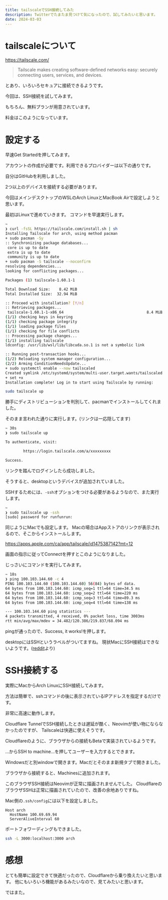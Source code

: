 ```yaml
---
title: tailscaleでSSH接続してみた
description: Twitterでたまたま見つけて気になったので、試してみたいと思います。
date: 2024-03-03
---
```



# tailscaleについて

https://tailscale.com/

<ImageZoom
  src='https://i.gyazo.com/a5f4ec3808b421f3c189b7f5f9c2675c.png'
  width={1378}
  height={653}
  alt='image by gyazo'
/>

> Tailscale makes creating software-defined networks easy: securely connecting users, services, and devices.

とあり、いろいろセキュアに接続できるようです。

今回は、SSH接続を試してみます。

もちろん、無料プランが用意されています。

料金はこのようになっています。

<ImageZoom
  src='https://i.gyazo.com/0a0ffb6c8595e13f49f9dd7604604021.png'
  width={1378}
  height={653}
  alt='image by gyazo'
/>

# 設定する

早速Get Startedを押してみます。

アカウントの作成が必要です。利用できるプロバイダーは以下の通りです。

<ImageZoom
  src='https://i.gyazo.com/ebb1d22c2ef892340ceb74bdf149af55.png'
  width={1378}
  height={653}
  alt='image by gyazo'
/>

自分はGitHubを利用しました。

<ImageZoom
  src='https://i.gyazo.com/d15f4d4196d5da25e8aca771fc2ed4f4.png'
  width={1378}
  height={653}
  alt='image by gyazo'
/>

2つ以上のデバイスを接続する必要があります。

今回はメインデスクトップのWSLのArch LinuxとMacBook Airで設定しようと思います。

最初はLinuxで進めていきます。
コマンドを早速実行します。

```bash
~
❯ curl -fsSL https://tailscale.com/install.sh | sh
Installing Tailscale for arch, using method pacman
+ sudo pacman -Sy
:: Synchronizing package databases...
 core is up to date
 extra is up to date
 community is up to date
+ sudo pacman -S tailscale --noconfirm
resolving dependencies...
looking for conflicting packages...

Packages (1) tailscale-1.60.1-1

Total Download Size:    8.42 MiB
Total Installed Size:  32.94 MiB

:: Proceed with installation? [Y/n]
:: Retrieving packages...
 tailscale-1.60.1-1-x86_64                                     8.4 MiB   330 KiB/s 00:26 [###################################################] 100%
(1/1) checking keys in keyring                                                           [###################################################] 100%
(1/1) checking package integrity                                                         [###################################################] 100%
(1/1) loading package files                                                              [###################################################] 100%
(1/1) checking for file conflicts                                                        [###################################################] 100%
:: Processing package changes...
(1/1) installing tailscale                                                               [###################################################] 100%
ldconfig: /usr/lib/wsl/lib/libcuda.so.1 is not a symbolic link

:: Running post-transaction hooks...
(1/2) Reloading system manager configuration...
(2/2) Arming ConditionNeedsUpdate...
+ sudo systemctl enable --now tailscaled
Created symlink /etc/systemd/system/multi-user.target.wants/tailscaled.service → /usr/lib/systemd/system/tailscaled.service.
+ set +x
Installation complete! Log in to start using Tailscale by running:

sudo tailscale up
```

勝手にディストリビューションを判別して、pacmanでインストールしてくれました。

そのまま言われた通りに実行します。(リンクは一応隠してます)

```bash
~ 30s
❯ sudo tailscale up

To authenticate, visit:

        https://login.tailscale.com/a/xxxxxxxxx

Success.
```

リンクを踏んでログインしたら成功しました。

そうすると、desktopというデバイスが追加されていました。

<ImageZoom
  src='https://i.gyazo.com/de5cace11da1a7f7905c98bc4c77fcf1.png'
  width={1378}
  height={653}
  alt='image by gyazo'
/>

SSHするためには、`-ssh`オプションをつける必要があるようなので、また実行します。

```bash
~
❯ sudo tailscale up -ssh
[sudo] password for runfunrun:
```

同じようにMacでも設定します。
Macの場合はAppストアのリンクが表示されるので、そこからインストールします。

https://apps.apple.com/ca/app/tailscale/id1475387142?mt=12

画面の指示に従ってConnectを押すとこのようになりました。

<ImageZoom
  src='https://i.gyazo.com/ebdaf80e2a840fca9a37543b725358ff.png'
  width={1378}
  height={653}
  alt='image by gyazo'
/>

じっさいにコマンドを実行してみます。

```bash
~ 18s
❯ ping 100.103.144.60 -c 4
PING 100.103.144.60 (100.103.144.60) 56(84) bytes of data.
64 bytes from 100.103.144.60: icmp_seq=1 ttl=64 time=34.5 ms
64 bytes from 100.103.144.60: icmp_seq=2 ttl=64 time=220 ms
64 bytes from 100.103.144.60: icmp_seq=3 ttl=64 time=89.3 ms
64 bytes from 100.103.144.60: icmp_seq=4 ttl=64 time=138 ms

--- 100.103.144.60 ping statistics ---
4 packets transmitted, 4 received, 0% packet loss, time 3003ms
rtt min/avg/max/mdev = 34.482/120.386/219.837/68.094 ms
```

pingが通ったので、Success, it works!を押します。

<ImageZoom
  src='https://i.gyazo.com/9bf6b986920f3f143e6694f871c8fd66.png'
  width={1378}
  height={653}
  alt='image by gyazo'
/>

desktopにはSSHというラベルがついてますね。
現状MacにSSH接続はできないようです。([reddit](https://www.reddit.com/r/Tailscale/comments/13cncn7/tailscale_mac_ssh/)より)

# SSH接続する

実際にMacからArch LinuxにSSH接続してみます。

方法は簡単で、sshコマンドの後に表示されているIPアドレスを指定するだけです。

<ImageZoom
  src='https://i.gyazo.com/1e99dc3215c7e4b909dcb99a1b940a8b.png'
  width={1225}
  height={910}
  alt='image by gyazo'
/>

非常に高速に動作します。

Cloudflare TunnelでSSH接続したときは遅延が酷く、Neovimが使い物にならなかったのですが、
Tailscaleは快適に使えそうです。

Cloudflareのように、ブラウザからの接続もBetaで実装されているようです。

<ImageZoom
  src='https://i.gyazo.com/59ff077beb86e40cf3ed5d758a9167da.png'
  width={1378}
  height={653}
  alt='image by gyazo'
/>

...からSSH to machine...を押してユーザーを入力するとできます。

Windowsだと別windowで開きます。Macだとそのまま新規タブで開きました。

<ImageZoom
  src='https://i.gyazo.com/4f27283fab2e98ff807c1e43218fb6e7.png'
  width={789}
  height={501}
  alt='image by gyazo'
/>

ブラウザから接続すると、Machinesに追加されます。

<ImageZoom
  src='https://i.gyazo.com/98e013bc2b1fa770a22dc9f0ded2beaa.png'
  width={1378}
  height={653}
  alt='image by gyazo'
/>

このブラウザSSH接続はNeovimが正常に描画されませんでした。
CloudflareのブラウザSSHは正常に描画されていたので、改善の余地ありですね。

Mac側の`.ssh/config`には以下を設定しました。

```
Host arch
  HostName 100.69.69.94
  ServerAliveInterval 60
```

ポートフォワーディングもできました。

```bash
ssh -L 3000:localhost:3000 arch
```

# 感想

とても簡単に設定できて快適だったので、Cloudflareから乗り換えたいと思います。
他にもいろいろ機能があるみたいなので、見てみたいと思います。

ではまた。
